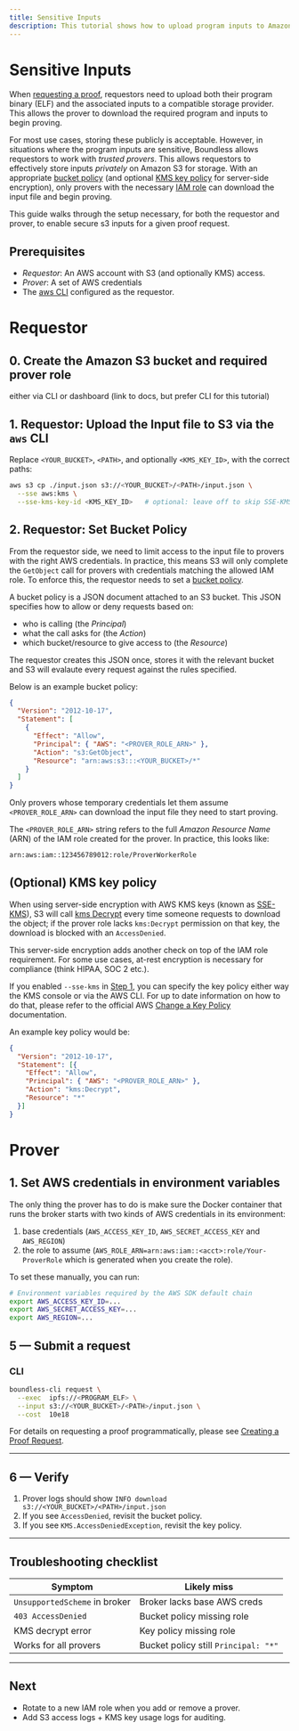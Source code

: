 ```yaml
---
title: Sensitive Inputs
description: This tutorial shows how to upload program inputs to Amazon S3, and use IAM roles and optionally SSE-KMS to gate access to specific trusted Boundless provers. It also shows how a prover can access these sensitive inputs.
---
```



# Sensitive Inputs

When [requesting a proof](/developers/tutorials/build), requestors need to upload both their program binary (ELF) and the associated inputs to a compatible storage provider.
This allows the prover to download the required program and inputs to begin proving.

For most use cases, storing these publicly is acceptable.
However, in situations where the program inputs are sensitive, Boundless allows requestors to work with *trusted provers*.
This allows requestors to effectively store inputs *privately* on Amazon S3 for storage.
With an appropriate [bucket policy](https://docs.aws.amazon.com/AmazonS3/latest/userguide/bucket-policies.html) (and optional [KMS key policy](https://docs.aws.amazon.com/AmazonS3/latest/userguide/UsingKMSEncryption.html) for server-side encryption), only provers with the necessary [IAM role](https://docs.aws.amazon.com/IAM/latest/UserGuide/id_roles.html) can download the input file and begin proving.

This guide walks through the setup necessary, for both the requestor and prover, to enable secure s3 inputs for a given proof request.

## Prerequisites

- *Requestor*: An AWS account with S3 (and optionally KMS) access.
- *Prover*: A set of AWS credentials
- The [aws CLI](https://aws.amazon.com/cli/) configured as the requestor.

# Requestor

## 0. Create the Amazon S3 bucket and required prover role

either via CLI or dashboard (link to docs, but prefer CLI for this tutorial)

## 1. Requestor: Upload the Input file to S3 via the `aws` CLI

Replace `<YOUR_BUCKET>`, `<PATH>`, and optionally `<KMS_KEY_ID>`, with the correct paths:

```bash
aws s3 cp ./input.json s3://<YOUR_BUCKET>/<PATH>/input.json \
  --sse aws:kms \
  --sse-kms-key-id <KMS_KEY_ID>   # optional: leave off to skip SSE-KMS
```

## 2. Requestor: Set Bucket Policy

From the requestor side, we need to limit access to the input file to provers with the right AWS credentials. In practice, this means S3 will only complete the `GetObject` call for provers with credentials matching the allowed IAM role. To enforce this, the requestor needs to set a [bucket policy](https://docs.aws.amazon.com/AmazonS3/latest/userguide/bucket-policies.html).

A bucket policy is a JSON document attached to an S3 bucket. This JSON specifies how to allow or deny requests based on:

- who is calling (the *Principal*)
- what the call asks for (the *Action*)
- which bucket/resource to give access to (the *Resource*)

The requestor creates this JSON once, stores it with the relevant bucket and S3 will evalaute every request against the rules specified.

Below is an example bucket policy:

```json title="sensitive_input_prover_policy.json"
{
  "Version": "2012-10-17",
  "Statement": [
    {
      "Effect": "Allow",
      "Principal": { "AWS": "<PROVER_ROLE_ARN>" },
      "Action": "s3:GetObject",
      "Resource": "arn:aws:s3:::<YOUR_BUCKET>/*"
    }
  ]
}
```

Only provers whose temporary credentials let them assume `<PROVER_ROLE_ARN>` can download the input file they need to start proving.

The `<PROVER_ROLE_ARN>` string refers to the full *Amazon Resource Name* (ARN) of the IAM role created for the prover. In practice, this looks like:

```bash
arn:aws:iam::123456789012:role/ProverWorkerRole
```

## (Optional) KMS key policy

When using server-side encryption with AWS KMS keys (known as [SSE-KMS](https://docs.aws.amazon.com/AmazonS3/latest/userguide/UsingKMSEncryption.html)), S3 will call [kms Decrypt](https://docs.aws.amazon.com/cli/latest/reference/kms/decrypt.html) every time someone requests to download the object; if the prover role lacks `kms:Decrypt` permission on that key, the download is blocked with an `AccessDenied`.

This server-side encryption adds another check on top of the IAM role requirement. For some use cases, at-rest encryption is necessary for compliance (think HIPAA, SOC 2 etc.).

If you enabled `--sse-kms` in [Step 1](/developers/tutorials/sensitive-inputs#1-requestor-upload-the-input-file-to-s3-via-the-aws-cli), you can specify the  key policy either way the KMS console or via the AWS CLI. For up to date information on how to do that, please refer to the official AWS  [Change a Key Policy](https://docs.aws.amazon.com/kms/latest/developerguide/key-policy-modifying.html) documentation.

An example key policy would be:

```json
{
  "Version": "2012-10-17",
  "Statement": [{
    "Effect": "Allow",
    "Principal": { "AWS": "<PROVER_ROLE_ARN>" },
    "Action": "kms:Decrypt",
    "Resource": "*"
  }]
}
```

# Prover

## 1. Set AWS credentials in environment variables

The only thing the prover has to do is make sure the Docker container that runs the broker starts with two kinds of AWS credentials in its environment:

1. base credentials (`AWS_ACCESS_KEY_ID`, `AWS_SECRET_ACCESS_KEY` and `AWS_REGION`)
2. the role to assume (`AWS_ROLE_ARN=arn:aws:iam::<acct>:role/Your-ProverRole` which is generated when you create the role).

To set these manually, you can run:

```bash
# Environment variables required by the AWS SDK default chain
export AWS_ACCESS_KEY_ID=...
export AWS_SECRET_ACCESS_KEY=...
export AWS_REGION=...
```

## 5 — Submit a request

### CLI

```bash
boundless-cli request \
  --exec  ipfs://<PROGRAM_ELF> \
  --input s3://<YOUR_BUCKET>/<PATH>/input.json \
  --cost  10e18
```

For details on requesting a proof programmatically, please see [Creating a Proof Request](/developers/tutorials/request#5-create-a-proof-request).

---

## 6 — Verify

1. Prover logs should show
   `INFO download s3://<YOUR_BUCKET>/<PATH>/input.json`
2. If you see `AccessDenied`, revisit the bucket policy.
3. If you see `KMS.AccessDeniedException`, revisit the key policy.

---

## Troubleshooting checklist

| Symptom | Likely miss |
|---------|-------------|
| `UnsupportedScheme` in broker | Broker lacks base AWS creds |
| `403 AccessDenied` | Bucket policy missing role |
| KMS decrypt error | Key policy missing role |
| Works for all provers | Bucket policy still `Principal: "*"` |

---

## Next

- Rotate to a new IAM role when you add or remove a prover.
- Add S3 access logs + KMS key usage logs for auditing.
